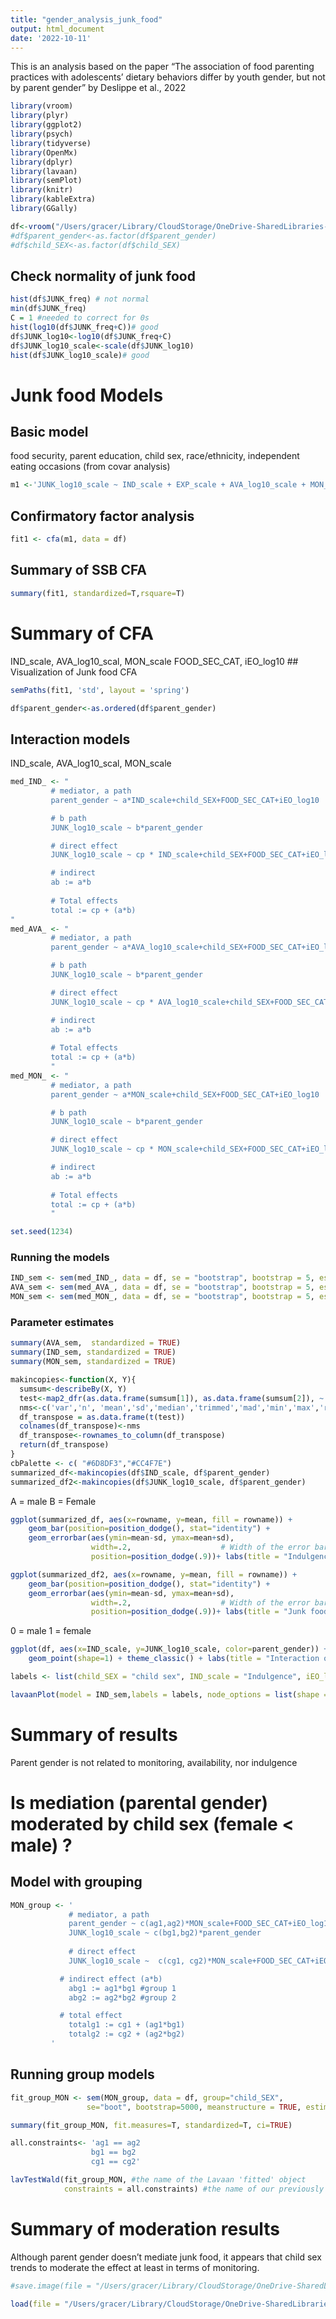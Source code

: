 ```yaml
---
title: "gender_analysis_junk_food"
output: html_document
date: '2022-10-11'
---
```


This is an analysis based on the paper "The association of food parenting practices with adolescents’ dietary
behaviors differ by youth gender, but not by parent gender" by Deslippe et al., 2022

```r
library(vroom)
library(plyr)
library(ggplot2)
library(psych)
library(tidyverse)
library(OpenMx)
library(dplyr)
library(lavaan)
library(semPlot)
library(knitr)
library(kableExtra)
library(GGally)
```

```r
df<-vroom("/Users/gracer/Library/CloudStorage/OneDrive-SharedLibraries-UniversityofWyoming/M2AENAD Lab - Documents/RESEARCH/multi-state/data/final_df.csv")
#df$parent_gender<-as.factor(df$parent_gender)
#df$child_SEX<-as.factor(df$child_SEX)
```
## Check normality of junk food
```r
hist(df$JUNK_freq) # not normal
min(df$JUNK_freq)
C = 1 #needed to correct for 0s
hist(log10(df$JUNK_freq+C))# good
df$JUNK_log10<-log10(df$JUNK_freq+C)
df$JUNK_log10_scale<-scale(df$JUNK_log10)
hist(df$JUNK_log10_scale)# good
```

# Junk food Models
## Basic model
food security, parent education, child sex, race/ethnicity, independent eating occasions (from covar analysis)
```r
m1 <-'JUNK_log10_scale ~ IND_scale + EXP_scale + AVA_log10_scale + MON_scale + AUT_sqrt_scale + MOD_log10_scale + parent_gender  + RACE_ETH + child_SEX + parent_ED + FOOD_SEC_CAT + iEO_log10'
```

## Confirmatory factor analysis 
```r
fit1 <- cfa(m1, data = df)
```

## Summary of SSB CFA
```r
summary(fit1, standardized=T,rsquare=T)
```
# Summary of CFA
IND_scale, AVA_log10_scal, MON_scale
FOOD_SEC_CAT, iEO_log10
## Visualization of Junk food CFA
```r
semPaths(fit1, 'std', layout = 'spring')
```
```r
df$parent_gender<-as.ordered(df$parent_gender)
```

## Interaction models
IND_scale, AVA_log10_scal, MON_scale

```r
med_IND_ <- "
         # mediator, a path
         parent_gender ~ a*IND_scale+child_SEX+FOOD_SEC_CAT+iEO_log10

         # b path
         JUNK_log10_scale ~ b*parent_gender

         # direct effect 
         JUNK_log10_scale ~ cp * IND_scale+child_SEX+FOOD_SEC_CAT+iEO_log10

         # indirect 
         ab := a*b
         
         # Total effects
         total := cp + (a*b)
"
med_AVA_ <- "
         # mediator, a path
         parent_gender ~ a*AVA_log10_scale+child_SEX+FOOD_SEC_CAT+iEO_log10

         # b path
         JUNK_log10_scale ~ b*parent_gender

         # direct effect 
         JUNK_log10_scale ~ cp * AVA_log10_scale+child_SEX+FOOD_SEC_CAT+iEO_log10

         # indirect 
         ab := a*b
         
         # Total effects
         total := cp + (a*b)
         "
med_MON_ <- "
         # mediator, a path
         parent_gender ~ a*MON_scale+child_SEX+FOOD_SEC_CAT+iEO_log10

         # b path
         JUNK_log10_scale ~ b*parent_gender

         # direct effect 
         JUNK_log10_scale ~ cp * MON_scale+child_SEX+FOOD_SEC_CAT+iEO_log10

         # indirect 
         ab := a*b
         
         # Total effects
         total := cp + (a*b)
         "
```



```r
set.seed(1234)
```

### Running the models
```r
IND_sem <- sem(med_IND_, data = df, se = "bootstrap", bootstrap = 5, estimator = "DWLS")
AVA_sem <- sem(med_AVA_, data = df, se = "bootstrap", bootstrap = 5, estimator = "DWLS")
MON_sem <- sem(med_MON_, data = df, se = "bootstrap", bootstrap = 5, estimator = "DWLS")
```

### Parameter estimates 
```r
summary(AVA_sem,  standardized = TRUE) 
summary(IND_sem, standardized = TRUE) 
summary(MON_sem, standardized = TRUE) 
```
```r
makincopies<-function(X, Y){
  sumsum<-describeBy(X, Y)
  test<-map2_dfr(as.data.frame(sumsum[1]), as.data.frame(sumsum[2]), ~ tibble(A = .x, B = .y))
  nms<-c('var','n', 'mean','sd','median','trimmed','mad','min','max','range','skew','kurtosis','se')
  df_transpose = as.data.frame(t(test))
  colnames(df_transpose)<-nms
  df_transpose<-rownames_to_column(df_transpose)
  return(df_transpose)
}
cbPalette <- c( "#6D8DF3","#CC4F7E")
summarized_df<-makincopies(df$IND_scale, df$parent_gender)
summarized_df2<-makincopies(df$JUNK_log10_scale, df$parent_gender)
```

A = male
B = Female
```r
ggplot(summarized_df, aes(x=rowname, y=mean, fill = rowname)) + 
    geom_bar(position=position_dodge(), stat="identity") +
    geom_errorbar(aes(ymin=mean-sd, ymax=mean+sd),
                  width=.2,                    # Width of the error bars
                  position=position_dodge(.9))+ labs(title = "Indulgence by parent gender", x = "Parent gender", y = "Indulgence (scaled)") + scale_fill_manual(values=cbPalette) + scale_x_discrete(labels=c("A" = "Male", "B" = "Female")) + theme_classic()+ theme(legend.position = "none")
```

```r
ggplot(summarized_df2, aes(x=rowname, y=mean, fill = rowname)) + 
    geom_bar(position=position_dodge(), stat="identity") +
    geom_errorbar(aes(ymin=mean-sd, ymax=mean+sd),
                  width=.2,                    # Width of the error bars
                  position=position_dodge(.9))+ labs(title = "Junk food intake intake by parent gender", x = "Parent gender", y = "Junk food intake intake (log10 transformed and scaled)") + scale_fill_manual(values=cbPalette) + scale_x_discrete(labels=c("A" = "Male", "B" = "Female")) + theme_classic()+ theme(legend.position = "none")
```

0 = male
1 = female
```r

ggplot(df, aes(x=IND_scale, y=JUNK_log10_scale, color=parent_gender)) +geom_smooth(method=lm)  +
    geom_point(shape=1) + theme_classic() + labs(title = "Interaction of parent gender on indulgence and junk food intake", x = "Indulgence (scaled)", y = "Junk food intake (log10 transformed and scaled)", color = "Parent gender \n0 is male, 1 is female") + scale_colour_manual(values=cbPalette)

```

```r
labels <- list(child_SEX = "child sex", IND_scale = "Indulgence", iEO_log10 = "Independent eating occasions", parent_gender = "Parent gender", FOOD_SEC_CAT = "Food security", JUNK_log10_scale = "Junk food intake")

lavaanPlot(model = IND_sem,labels = labels, node_options = list(shape = "box", fontname = "Helvetica"), edge_options = list(color = "grey"), coefs = T, sig = .1, stand = TRUE)
```


# Summary of results
Parent gender is not related to monitoring, availability, nor indulgence

# Is mediation (parental gender) moderated by child sex (female < male) ?

## Model with grouping
```r
MON_group <- ' 
             # mediator, a path
             parent_gender ~ c(ag1,ag2)*MON_scale+FOOD_SEC_CAT+iEO_log10
             JUNK_log10_scale ~ c(bg1,bg2)*parent_gender 
           
             # direct effect
             JUNK_log10_scale ~  c(cg1, cg2)*MON_scale+FOOD_SEC_CAT+iEO_log10

           # indirect effect (a*b)
             abg1 := ag1*bg1 #group 1
             abg2 := ag2*bg2 #group 2

           # total effect
             totalg1 := cg1 + (ag1*bg1)
             totalg2 := cg2 + (ag2*bg2)
         '
```


## Running group models
```r
fit_group_MON <- sem(MON_group, data = df, group="child_SEX", 
                 se="boot", bootstrap=5000, meanstructure = TRUE, estimator = "DWLS")
```

```r
summary(fit_group_MON, fit.measures=T, standardized=T, ci=TRUE)
```

```r
all.constraints<- 'ag1 == ag2
                  bg1 == bg2
                  cg1 == cg2'
```


```r
lavTestWald(fit_group_MON, #the name of the Lavaan 'fitted' object
            constraints = all.constraints) #the name of our previously specified paths that we would like to test
```
# Summary of moderation results
Although parent gender doesn't mediate junk food, it appears that child sex trends to moderate the effect at least in terms of monitoring.

```r
#save.image(file = "/Users/gracer/Library/CloudStorage/OneDrive-SharedLibraries-UniversityofWyoming/M2AENAD Lab - Documents/RESEARCH/multi-state/data/Junkanalysis.RData")
```

```r
load(file = "/Users/gracer/Library/CloudStorage/OneDrive-SharedLibraries-UniversityofWyoming/M2AENAD Lab - Documents/RESEARCH/multi-state/data/Junkanalysis.RData")
```

